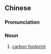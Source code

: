 ==Chinese==
{{zh-forms|type=12}}

===Pronunciation===
{{zh-pron
|m=tànzújì
|cat=n
}}

===Noun===
{{zh-noun}}
# [[carbon footprint]]